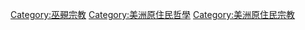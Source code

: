 [[Category:巫覡宗教|Category:巫覡宗教]]
[[Category:美洲原住民哲學|Category:美洲原住民哲學]]
[[Category:美洲原住民宗教|Category:美洲原住民宗教]]